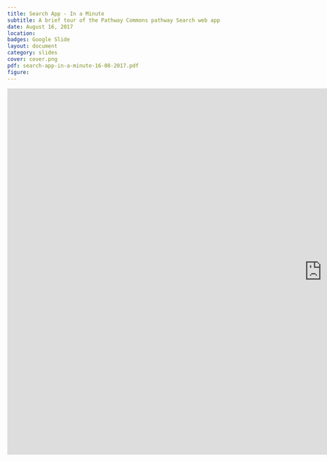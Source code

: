 ```yaml
---
title: Search App - In a Minute
subtitle: A brief tour of the Pathway Commons pathway Search web app
date: August 16, 2017
location:
badges: Google Slide
layout: document
category: slides
cover: cover.png
pdf: search-app-in-a-minute-16-08-2017.pdf
figure:
---
```


<div class="embed-responsive embed-responsive-16by9">
  <iframe src="https://docs.google.com/presentation/d/1tUVvbT_aWGxHUapEacUf9dVVceiTjMCejKDUY11bb30/embed?start=false&loop=false&delayms=3000" frameborder="0" width="1440" height="839" allowfullscreen="true" mozallowfullscreen="true" webkitallowfullscreen="true"></iframe>
</div>
